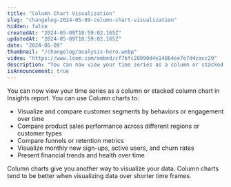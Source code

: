 ```yaml
---
title: "Column Chart Visualization"
slug: "changelog-2024-05-09-column-chart-visualization"
hidden: false
createdAt: "2024-05-09T18:59:02.165Z"
updatedAt: "2024-05-09T18:59:02.165Z"
date: "2024-05-09"
thumbnail: "/changelog/analysis-hero.webp"
video: "https://www.loom.com/embed/cf7bfc28090d4e14864ee7e7d4cacc29"
description: "You can now view your time series as a column or stacked column chart in Insights report."
isAnnouncement: true
---
```


<ChangelogPostHeader
  date="2024-05-09"
  image="/changelog/column-chart.png"
  title="Column Chart Visualization"
/>

You can now view your time series as a column or stacked column chart in Insights report. You can use Column charts to:

- Visualize and compare customer segments by behaviors or engagement over time
- Compare product sales performance across different regions or customer types
- Compare funnels or retention metrics
- Visualize monthly new sign-ups, active users, and churn rates
- Present financial trends and health over time

Column charts give you another way to visualize your data. Column charts tend to be better when visualizing data over shorter time frames.

<VideoButtonWithModal src="https://www.loom.com/embed/cf7bfc28090d4e14864ee7e7d4cacc29" />
